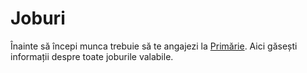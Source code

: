 
# Joburi

Înainte să începi munca trebuie să te angajezi la [Primărie](/city-services). Aici găsești informații despre toate joburile valabile.

<DocCardList />